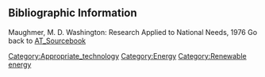== Bibliographic Information==

Maughmer, M. D. Washington: Research Applied to National Needs, 1976
Go back to [[AT_Sourcebook]]


[[Category:Appropriate_technology]]
[[Category:Energy]]
[[Category:Renewable energy]]